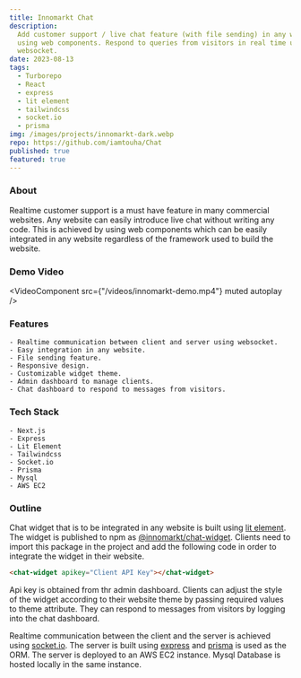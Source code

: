 ```yaml
---
title: Innomarkt Chat
description:
  Add customer support / live chat feature (with file sending) in any website
  using web components. Respond to queries from visitors in real time using
  websocket.
date: 2023-08-13
tags:
  - Turborepo
  - React
  - express
  - lit element
  - tailwindcss
  - socket.io
  - prisma
img: /images/projects/innomarkt-dark.webp
repo: https://github.com/iamtouha/Chat
published: true
featured: true
---
```



### About

Realtime customer support is a must have feature in many commercial websites.
Any website can easily introduce live chat without writing any code. This is
achieved by using web components which can be easily integrated in any website
regardless of the framework used to build the website.

### Demo Video

<VideoComponent src={"/videos/innomarkt-demo.mp4"} muted autoplay />

### Features

    - Realtime communication between client and server using websocket.
    - Easy integration in any website.
    - File sending feature.
    - Responsive design.
    - Customizable widget theme.
    - Admin dashboard to manage clients.
    - Chat dashboard to respond to messages from visitors.

### Tech Stack

    - Next.js
    - Express
    - Lit Element
    - Tailwindcss
    - Socket.io
    - Prisma
    - Mysql
    - AWS EC2

### Outline

Chat widget that is to be integrated in any website is built using
[lit element](https://lit.dev/). The widget is published to npm as
[@innomarkt/chat-widget](https://www.npmjs.com/package/@innomarkt/chat-widget).
Clients need to import this package in the project and add the following code in
order to integrate the widget in their website.

```html
<chat-widget apikey="Client API Key"></chat-widget>
```

Api key is obtained from thr admin dashboard. Clients can adjust the style of
the widget according to their website theme by passing required values to theme
attribute. They can respond to messages from visitors by logging into the chat
dashboard.

Realtime communication between the client and the server is achieved using
[socket.io](https://socket.io/). The server is built using
[express](https://expressjs.com/) and [prisma](https://www.prisma.io/) is used
as the ORM. The server is deployed to an AWS EC2 instance. Mysql Database is
hosted locally in the same instance.
